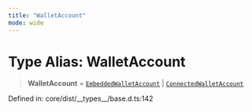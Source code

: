 ```yaml
---
title: "WalletAccount"
mode: wide
---
```

  
# Type Alias: WalletAccount

> **WalletAccount** = [`EmbeddedWalletAccount`](../EmbeddedWalletAccount/readme) \| [`ConnectedWalletAccount`](../ConnectedWalletAccount/readme)

Defined in: core/dist/\_\_types\_\_/base.d.ts:142
